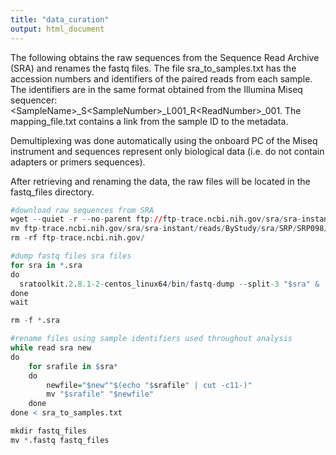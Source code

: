 ```yaml
---
title: "data_curation"
output: html_document
---
```


The following obtains the raw sequences from the Sequence Read Archive (SRA) and renames the fastq files. The file sra_to_samples.txt has the accession numbers and identifiers of the paired reads from each sample. The identifiers are in the same format obtained from the Illumina Miseq sequencer:
\<SampleName>_S\<SampleNumber>_L001_R\<ReadNumber>_001. The mapping_file.txt contains a link from the sample ID to the metadata.

Demultiplexing was done automatically using the onboard PC of the Miseq instrument and sequences represent only biological data (i.e. do not contain adapters or primers sequences). 

After retrieving and renaming the data, the raw files will be located in the fastq_files directory.

```r
#download raw sequences from SRA
wget --quiet -r --no-parent ftp://ftp-trace.ncbi.nih.gov/sra/sra-instant/reads/ByStudy/sra/SRP/SRP098/SRP098921/
mv ftp-trace.ncbi.nih.gov/sra/sra-instant/reads/ByStudy/sra/SRP/SRP098/SRP098921/*/*.sra ./
rm -rf ftp-trace.ncbi.nih.gov/

#dump fastq files sra files
for sra in *.sra
do
  sratoolkit.2.8.1-2-centos_linux64/bin/fastq-dump --split-3 "$sra" &
done
wait

rm -f *.sra

#rename files using sample identifiers used throughout analysis
while read sra new
do
    for srafile in $sra*
    do
        newfile="$new""$(echo "$srafile" | cut -c11-)"
        mv "$srafile" "$newfile" 
    done
done < sra_to_samples.txt

mkdir fastq_files
mv *.fastq fastq_files
```